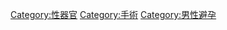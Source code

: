 {{Commons category|Castration}}
{{Portal|性}}
{{catmore}}

[[Category:性器官|Category:性器官]]
[[Category:手術|Category:手術]]
[[Category:男性避孕|Category:男性避孕]]